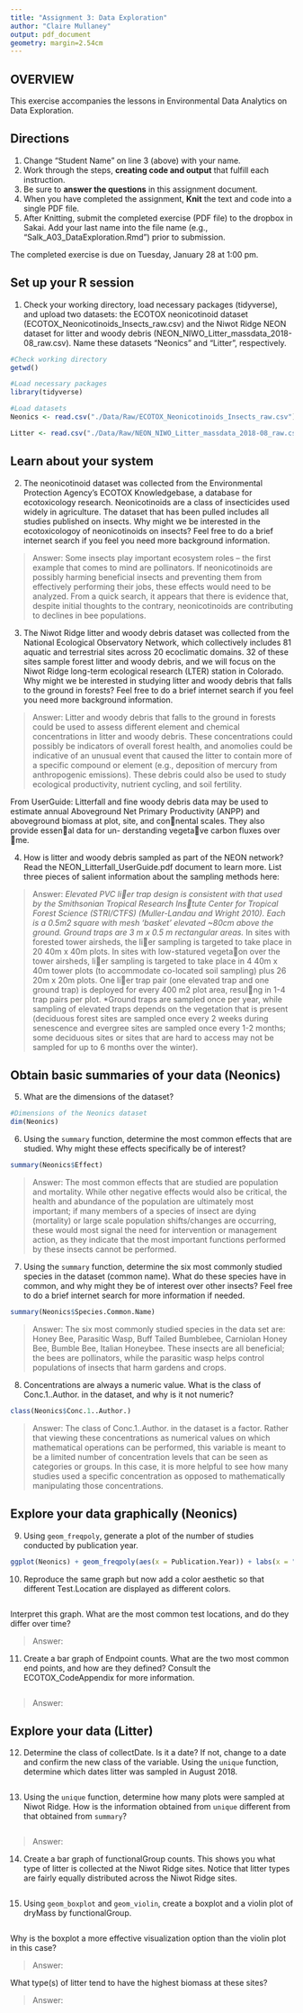 ```yaml
---
title: "Assignment 3: Data Exploration"
author: "Claire Mullaney"
output: pdf_document
geometry: margin=2.54cm
---
```


## OVERVIEW

This exercise accompanies the lessons in Environmental Data Analytics on Data Exploration. 

## Directions
1. Change "Student Name" on line 3 (above) with your name.
3. Work through the steps, **creating code and output** that fulfill each instruction.
4. Be sure to **answer the questions** in this assignment document.
6. When you have completed the assignment, **Knit** the text and code into a single PDF file.
8. After Knitting, submit the completed exercise (PDF file) to the dropbox in Sakai. Add your last name into the file name (e.g., "Salk_A03_DataExploration.Rmd") prior to submission.

The completed exercise is due on Tuesday, January 28 at 1:00 pm.


## Set up your R session

1. Check your working directory, load necessary packages (tidyverse), and upload two datasets: the ECOTOX neonicotinoid dataset (ECOTOX_Neonicotinoids_Insects_raw.csv) and the Niwot Ridge NEON dataset for litter and woody debris (NEON_NIWO_Litter_massdata_2018-08_raw.csv). Name these datasets "Neonics" and "Litter", respectively. 
```r
#Check working directory
getwd()

#Load necessary packages
library(tidyverse)

#Load datasets
Neonics <- read.csv("./Data/Raw/ECOTOX_Neonicotinoids_Insects_raw.csv")

Litter <- read.csv("./Data/Raw/NEON_NIWO_Litter_massdata_2018-08_raw.csv")
```

## Learn about your system

2. The neonicotinoid dataset was collected from the Environmental Protection Agency's ECOTOX Knowledgebase, a database for ecotoxicology research. Neonicotinoids are a class of insecticides used widely in agriculture. The dataset that has been pulled includes all studies published on insects. Why might we be interested in the ecotoxicologoy of neonicotinoids on insects? Feel free to do a brief internet search if you feel you need more background information. 

> Answer: Some insects play important ecosystem roles -- the first example that comes to mind are pollinators. If neonicotinoids are possibly harming beneficial insects and preventing them from effectively performing their jobs, these effects would need to be analyzed. From a quick search, it appears that there is evidence that, despite initial thoughts to the contrary, neonicotinoids are contributing to declines in bee populations.

3. The Niwot Ridge litter and woody debris dataset was collected from the National Ecological Observatory Network, which collectively includes 81 aquatic and terrestrial sites across 20 ecoclimatic domains. 32 of these sites sample forest litter and woody debris, and we will focus on the Niwot Ridge long-term ecological research (LTER) station in Colorado. Why might we be interested in studying litter and woody debris that falls to the ground in forests? Feel free to do a brief internet search if you feel you need more background information. 

> Answer: Litter and woody debris that falls to the ground in forests could be used to assess different element and chemical concentrations in litter and woody debris. These concentrations could possibly be indicators of overall forest health, and anomolies could be indicative of an unusual event that caused the litter to contain more of a specific compound or element (e.g., deposition of mercury from anthropogenic emissions). These debris could also be used to study ecological productivity, nutrient cycling, and soil fertility.

From UserGuide: 
Litterfall and fine woody debris data may be used to estimate annual Aboveground Net Primary Productivity (ANPP) and aboveground biomass at plot, site, and con􏰁nental scales. They also provide essen􏰁al data for un- derstanding vegeta􏰁ve carbon fluxes over 􏰁me.


4. How is litter and woody debris sampled as part of the NEON network? Read the NEON_Litterfall_UserGuide.pdf document to learn more. List three pieces of salient information about the sampling methods here: 

> Answer: 
*Elevated PVC li􏰀er trap design is consistent with that used by the Smithsonian Tropical Research Ins􏰁tute Center for Tropical Forest Science (STRI/CTFS) (Muller-Landau and Wright 2010). Each is a 0.5m2 square with mesh ‘basket’ elevated
~80cm above the ground. Ground traps are 3 m x 0.5 m rectangular areas. 
*In sites with forested tower airsheds, the li􏰀er sampling is targeted to take place in 20 40m x 40m plots. In sites with low-statured vegeta􏰁on over the tower airsheds, li􏰀er sampling is targeted to take place in 4 40m x 40m tower plots (to accommodate co-located soil sampling) plus 26 20m x 20m plots. One li􏰀er trap pair (one elevated trap and one ground trap) is deployed for every 400 m2 plot area, resul􏰁ng in 1-4 trap pairs per plot.
*Ground traps are sampled once per year, while sampling of elevated traps depends on the vegetation that is present (deciduous forest sites are sampled once every 2 weeks during senescence and evergree sites are sampled once every 1-2 months; some deciduous sites or sites that are hard to access may not be sampled for up to 6 months over the winter).



## Obtain basic summaries of your data (Neonics)

5. What are the dimensions of the dataset?

```r
#Dimensions of the Neonics dataset
dim(Neonics)

```

6. Using the `summary` function, determine the most common effects that are studied. Why might these effects specifically be of interest?
```r
summary(Neonics$Effect)

```

> Answer: The most common effects that are studied are population and mortality. While other negative effects would also be critical, the health and abundance of the population are ultimately most important; if many members of a species of insect are dying (mortality) or large scale population shifts/changes are occurring, these would most signal the need for intervention or management action, as they indicate that the most important functions performed by these insects cannot be performed.

7. Using the `summary` function, determine the six most commonly studied species in the dataset (common name). What do these species have in common, and why might they be of interest over other insects? Feel free to do a brief internet search for more information if needed.

```r
summary(Neonics$Species.Common.Name)
```

> Answer: The six most commonly studied species in the data set are: Honey Bee, Parasitic Wasp, Buff Tailed Bumblebee, Carniolan Honey Bee, Bumble Bee, Italian Honeybee. These insects are all beneficial; the bees are pollinators, while the parasitic wasp helps control populations of insects that harm gardens and crops.

8. Concentrations are always a numeric value. What is the class of Conc.1..Author. in the dataset, and why is it not numeric?

```r
class(Neonics$Conc.1..Author.)
```

> Answer: The class of Conc.1..Author. in the dataset is a factor. Rather that viewing these concentrations as numerical values on which mathematical operations can be performed, this variable is meant to be a limited number of concentration levels that can be seen as categories or groups. In this case, it is more helpful to see how many studies used a specific concentration as opposed to mathematically manipulating those concentrations.

## Explore your data graphically (Neonics)

9. Using `geom_freqpoly`, generate a plot of the number of studies conducted by publication year. 

```r
ggplot(Neonics) + geom_freqpoly(aes(x = Publication.Year)) + labs(x = "Publication Year", y = "Publication Count")
```

10. Reproduce the same graph but now add a color aesthetic so that different Test.Location are displayed as different colors.
```r

```

Interpret this graph. What are the most common test locations, and do they differ over time?

> Answer: 

11. Create a bar graph of Endpoint counts. What are the two most common end points, and how are they defined? Consult the ECOTOX_CodeAppendix for more information. 

```r

```

> Answer: 
>

## Explore your data (Litter)

12. Determine the class of collectDate. Is it a date? If not, change to a date and confirm the new class of the variable. Using the `unique` function, determine which dates litter was sampled in August 2018. 
```r

```

13. Using the `unique` function, determine how many plots were sampled at Niwot Ridge. How is the information obtained from `unique` different from that obtained from `summary`?

```r

```

> Answer: 

14. Create a bar graph of functionalGroup counts. This shows you what type of litter is collected at the Niwot Ridge sites. Notice that litter types are fairly equally distributed across the Niwot Ridge sites.
```r

```

15. Using `geom_boxplot` and `geom_violin`, create a boxplot and a violin plot of dryMass by functionalGroup. 
```r

```

Why is the boxplot a more effective visualization option than the violin plot in this case?

> Answer: 

What type(s) of litter tend to have the highest biomass at these sites? 

> Answer: 